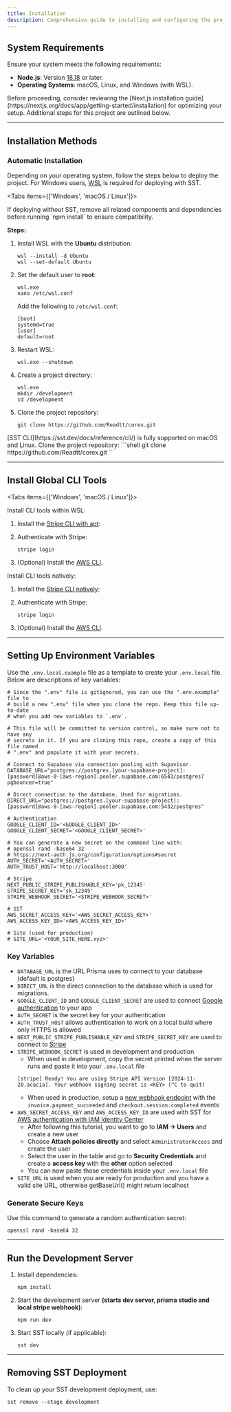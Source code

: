 ```yaml
---
title: Installation
description: Comprehensive guide to installing and configuring the project on your operating system of choice.
---
```


## System Requirements

Ensure your system meets the following requirements:

- **Node.js**: Version [18.18](https://nodejs.org/en) or later.
- **Operating Systems**: macOS, Linux, and Windows (with WSL).

<Callout title="Quick Note">
  Before proceeding, consider reviewing the [Next.js installation guide](https://nextjs.org/docs/app/getting-started/installation) for optimizing your setup. Additional steps for this project are outlined below.
</Callout>

---

## Installation Methods

### Automatic Installation

Depending on your operating system, follow the steps below to deploy the project. For Windows users, [WSL](https://learn.microsoft.com/en-us/windows/wsl/install "Instructions") is required for deploying with SST.

<Tabs items={['Windows', 'macOS / Linux']}>

<Tab value="Windows">
<Callout title="Important">
  If deploying without SST, remove all related components and dependencies before running `npm install` to ensure compatibility.
</Callout>

**Steps:**
1. Install WSL with the **Ubuntu** distribution:

   ```shell
   wsl --install -d Ubuntu
   wsl --set-default Ubuntu
   ```

2. Set the default user to **root**:

   ```shell
   wsl.exe
   nano /etc/wsl.conf
   ```

   Add the following to `/etc/wsl.conf`:

   ```
   [boot]
   systemd=true
   [user]
   default=root
   ```

3. Restart WSL:

   ```shell
   wsl.exe --shutdown
   ```

4. Create a project directory:

   ```shell
   wsl.exe
   mkdir /development
   cd /development
   ```

5. Clone the project repository:

   ```shell
   git clone https://github.com/Readtt/corex.git
   ```
</Tab>

<Tab value="macOS / Linux">
<Callout title="Important">
  [SST CLI](https://sst.dev/docs/reference/cli/) is fully supported on macOS and Linux.
</Callout>
Clone the project repository:
```shell
git clone https://github.com/Readtt/corex.git
```
</Tab>

</Tabs>

---

## Install Global CLI Tools

<Tabs items={['Windows', 'macOS / Linux']}>

<Tab value="Windows">
Install CLI tools within WSL:

1. Install the [Stripe CLI with apt](https://docs.stripe.com/stripe-cli?install-method=apt):
2. Authenticate with Stripe:

   ```shell
   stripe login
   ```

3. (Optional) Install the [AWS CLI](https://docs.aws.amazon.com/cli/latest/userguide/getting-started-install.html).
</Tab>

<Tab value="macOS / Linux">
Install CLI tools natively:

1. Install the [Stripe CLI natively](https://docs.stripe.com/stripe-cli):
2. Authenticate with Stripe:

   ```shell
   stripe login
   ```

3. (Optional) Install the [AWS CLI](https://docs.aws.amazon.com/cli/latest/userguide/getting-started-install.html).
</Tab>

</Tabs>

---

## Setting Up Environment Variables

Use the `.env.local.example` file as a template to create your `.env.local` file. Below are descriptions of key variables:

```env
# Since the ".env" file is gitignored, you can use the ".env.example" file to
# build a new ".env" file when you clone the repo. Keep this file up-to-date
# when you add new variables to `.env`.

# This file will be committed to version control, so make sure not to have any
# secrets in it. If you are cloning this repo, create a copy of this file named
# ".env" and populate it with your secrets.

# Connect to Supabase via connection pooling with Supavisor.
DATABASE_URL="postgres://postgres.[your-supabase-project]:[password]@aws-0-[aws-region].pooler.supabase.com:6543/postgres?pgbouncer=true"

# Direct connection to the database. Used for migrations.
DIRECT_URL="postgres://postgres.[your-supabase-project]:[password]@aws-0-[aws-region].pooler.supabase.com:5432/postgres"

# Authentication
GOOGLE_CLIENT_ID='<GOOGLE_CLIENT_ID>'
GOOGLE_CLIENT_SECRET='<GOOGLE_CLIENT_SECRET>'

# You can generate a new secret on the command line with:
# openssl rand -base64 32
# https://next-auth.js.org/configuration/options#secret
AUTH_SECRET='<AUTH_SECRET>'
AUTH_TRUST_HOST='http://localhost:3000'

# Stripe
NEXT_PUBLIC_STRIPE_PUBLISHABLE_KEY='pk_12345'
STRIPE_SECRET_KEY='sk_12345'
STRIPE_WEBHOOK_SECRET='<STRIPE_WEBHOOK_SECRET>'

# SST
AWS_SECRET_ACCESS_KEY='<AWS_SECRET_ACCESS_KEY>'
AWS_ACCESS_KEY_ID='<AWS_ACCESS_KEY_ID>'

# Site (used for production)
# SITE_URL='<YOUR_SITE_HERE.xyz>'
```

### Key Variables

- `DATABASE_URL` is the URL Prisma uses to connect to your database (default is postgres)
- `DIRECT_URL` is the direct connection to the database which is used for migrations.
- `GOOGLE_CLIENT_ID` and `GOOGLE_CLIENT_SECRET` are used to connect [Google authentication](https://next-auth.js.org/providers/google) to your app
- `AUTH_SECRET` is the secret key for your authentication
- `AUTH_TRUST_HOST` allows authentication to work on a local build where only HTTPS is allowed
- `NEXT_PUBLIC_STRIPE_PUBLISHABLE_KEY` and `STRIPE_SECRET_KEY` are used to connect to [Stripe](https://docs.stripe.com/keys)
- `STRIPE_WEBHOOK_SECRET` is used in development and production
  - When used in development, copy the secret printed when the server runs and paste it into your `.env.local` file
  ```
  [stripe] Ready! You are using Stripe API Version [2024-11-20.acacia]. Your webhook signing secret is <KEY> (^C to quit)
  ```
  - When used in production, setup a [new webhook endpoint](https://docs.stripe.com/development/dashboard/webhooks) with the `invoice.payment_succeeded` and `checkout.session.completed` events
- `AWS_SECRET_ACCESS_KEY` and `AWS_ACCESS_KEY_ID` are used with SST for [AWS authentication with IAM Identity Center](https://www.youtube.com/watch?v=_KhrGFV_Npw)
  - After following this tutorial, you want to go to __IAM -> Users__ and create a new user
  - Choose __Attach policies directly__ and select `AdministratorAccess` and create the user
  - Select the user in the table and go to __Security Credentials__ and create a __access key__ with the __other__ option selected
  - You can now paste those credentials inside your `.env.local` file
- `SITE_URL` is used when you are ready for production and you have a valid site URL, otherwise getBaseUrl() might return localhost

### Generate Secure Keys
Use this command to generate a random authentication secret:

```shell
openssl rand -base64 32
```

---

## Run the Development Server

1. Install dependencies:

   ```shell
   npm install
   ```

2. Start the development server **(starts dev server, prisma studio and local stripe webhook)**:

   ```shell
   npm run dev
   ```

3. Start SST locally (if applicable):

   ```shell
   sst dev
   ```

---

## Removing SST Deployment

To clean up your SST development deployment, use:

```shell
sst remove --stage development
```